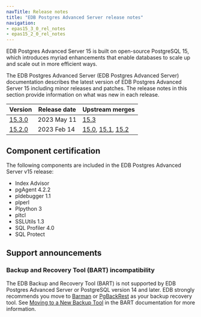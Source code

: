 ```yaml
---
navTitle: Release notes
title: "EDB Postgres Advanced Server release notes"
navigation:
- epas15_3_0_rel_notes
- epas15_2_0_rel_notes
---
```


EDB Postgres Advanced Server 15 is built on open-source PostgreSQL 15, which introduces myriad enhancements that enable databases to scale up and scale out in more efficient ways. 

The EDB Postgres Advanced Server (EDB Postgres Advanced Server) documentation describes the latest version of EDB Postgres Advanced Server 15 including minor releases and patches. The release notes in this section provide information on what was new in each release. 

| Version                               | Release date | Upstream merges                                                                                                                                                       | 
| ------------------------------------- | ------------ | --------------------------------------------------------------------------------------------------------------------------------------------------------------------- | 
| [15.3.0](epas15_3_0_rel_notes)        | 2023 May 11  | [15.3](https://www.postgresql.org/docs/release/15.3/)   |
| [15.2.0](epas15_2_0_rel_notes)        | 2023 Feb 14  | [15.0](https://www.postgresql.org/docs/release/15.0/), [15.1](https://www.postgresql.org/docs/release/15.1/), [15.2](https://www.postgresql.org/docs/release/15.2/)   |


## Component certification

The following components are included in the EDB Postgres Advanced Server v15 release:

-   Index Advisor
-   pgAgent 4.2.2
-   pldebugger 1.1
-   plperl
-   Plpython 3
-   pltcl
-   SSLUtils 1.3
-   SQL Profiler 4.0
-   SQL Protect

## Support announcements

### Backup and Recovery Tool (BART) incompatibility

The EDB Backup and Recovery Tool (BART) is not supported by EDB Postgres Advanced Server or PostgreSQL version 14 and later. EDB strongly recommends you move to [Barman](https://www.enterprisedb.com/docs/supported-open-source/barman/) or [PgBackRest](https://www.enterprisedb.com/docs/supported-open-source/pgbackrest/) as your backup recovery tool. See [Moving to a New Backup Tool](https://www.enterprisedb.com/docs/bart/latest/bart_migration/) in the BART documentation for more information.

